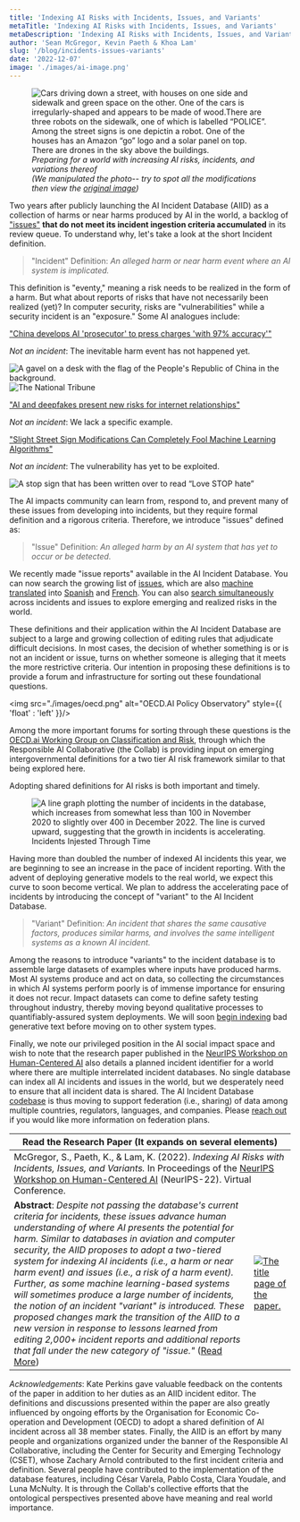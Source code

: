 ```yaml
---
title: 'Indexing AI Risks with Incidents, Issues, and Variants'
metaTitle: 'Indexing AI Risks with Incidents, Issues, and Variants'
metaDescription: 'Indexing AI Risks with Incidents, Issues, and Variants'
author: 'Sean McGregor, Kevin Paeth & Khoa Lam'
slug: '/blog/incidents-issues-variants'
date: '2022-12-07'
image: './images/ai-image.png'
---
```



<figure>
  <img src="./images/ai-image.png" alt="Cars driving down a street, with houses on one side and sidewalk and green space on the other. One of the cars is irregularly-shaped and appears to be made of wood.There are three robots on the sidewalk, one of which is labelled “POLICE”. Among the street signs is one depictin a robot. One of the houses has an Amazon “go” logo and a solar panel on top. There are drones in the sky above the buildings."/>
  <figcaption>
    <em>Preparing for a world with increasing AI risks, incidents, and variations thereof</em><br/>
    <em>(We manipulated the photo-- try to spot all the modifications then view the <a href="https://unsplash.com/photos/5nCXtsF9lRg">original image</a>)</em>
  </figcaption>
</figure>


Two years after publicly launching the AI Incident Database (AIID) as a collection of harms or near harms produced by AI in the world, a backlog of ["issues"](https://incidentdatabase.ai/apps/discover?display=details&is_incident_report=false&page=1) **that do not meet its incident ingestion criteria accumulated** in its review queue. To understand why, let's take a look at the short Incident definition.

> "Incident" Definition: *An alleged harm or near harm event where an AI system is implicated.*

This definition is "eventy," meaning a risk needs to be realized in the form of a harm. But what about reports of risks that have not necessarily been realized (yet)? In computer security, risks are "vulnerabilities" while a security incident is an "exposure." Some AI analogues include:

<div className="flex">
  <div className="align-top border-1 border-gray-200 px-4 py-2">
    <p><a href="/reports/2304">"China develops AI 'prosecutor' to press charges 'with 97% accuracy'"</a></p>
    <p><em>Not an incident</em>: The inevitable harm event has not happened yet.</p>
  </div>
  <div className="align-top border-1 border-gray-200 px-4 py-2">
    <img src="./images/chinese-flag-gavel.png" alt="A gavel on a desk with the flag of the People's Republic of China in the background."/>
  </div>
</div>
<div className="flex">
  <div className="align-top border-1 border-gray-200 px-4 py-2">
    <img src="./images/the-national-tribune.png" alt="The National Tribune"/>
  </div>
  <div className="align-top border-1 border-gray-200 px-4 py-2">
    <p><a href="/reports/2296">"AI and deepfakes present new risks for internet relationships"</a></p>
    <p><em>Not an incident</em>: We lack a specific example.</p>
  </div>
</div>
<div className="flex">
  <div className="align-top border-1 border-gray-200 px-4 py-2">
    <p><a href="/reports/2294">"Slight Street Sign Modifications Can Completely Fool Machine Learning Algorithms"</a></p>
    <p><em>Not an incident</em>: The vulnerability has yet to be exploited.</p>
  </div>
  <div className="align-top border-1 border-gray-200 px-4 py-2">
    <img src="./images/stopsign.png" alt="A stop sign that has been written over to read “Love STOP hate”"/>
  </div>
</div>

The AI impacts community can learn from, respond to, and prevent many of these issues from developing into incidents, but they require formal definition and a rigorous criteria. Therefore, we introduce "issues" defined as:

> "Issue" Definition: *An alleged harm by an AI system that has yet to occur or be detected.*

We recently made "issue reports" available in the AI Incident Database. You can now search the growing list of 
[issues](/apps/discover/?display=details&is_incident_report=false&page=1), 
which are also [machine translated](/blog/multilingual-incident-reporting/) 
into [Spanish](/es/apps/discover/?display=details&is_incident_report=false&page=1) 
and [French](/fr/apps/discover/?display=details&is_incident_report=false&page=1). 
You can also [search simultaneously](/apps/discover/?display=details&is_incident_report=false%7C%7Ctrue&page=1) 
across incidents and issues to explore emerging and realized risks in the world.

These definitions and their application within the AI Incident Database are subject to a large and growing collection of editing rules that adjudicate difficult decisions. In most cases, the decision of whether something is or is not an incident or issue, turns on whether someone is alleging that it meets the more restrictive criteria. Our intention in proposing these definitions is to provide a forum and infrastructure for sorting out these foundational questions.

<img src="./images/oecd.png" alt="OECD.AI Policy Observatory" style={{ 'float' : 'left' }}/>

Among the more important forums for sorting through these questions is the [OECD.ai Working Group on Classification and Risk](https://oecd.ai/en/network-of-experts/working-group/1137), through which the Responsible AI Collaborative (the Collab) is providing input on emerging intergovernmental definitions for a two tier AI risk framework similar to that being explored here.

Adopting shared definitions for AI risks is both important and timely.

<figure style={{ 'float' : 'right'}}>
  <img src="./images/incidents-over-time.png" alt="A line graph plotting the number of incidents in the database, which increases from somewhat less than 100 in November 2020 to slightly over 400 in December 2022. The line is curved upward, suggesting that the growth in incidents is accelerating."/>
  <figcaption>Incidents Injested Through Time</figcaption>
</figure>

Having more than doubled the number of indexed AI incidents this year, we are beginning to see an increase in the pace of incident reporting. With the advent of deploying generative models to the real world, we expect this curve to soon become vertical. We plan to address the accelerating pace of incidents by introducing the concept of "variant" to the AI Incident Database.

> "Variant" Definition: *An incident that shares the same causative factors, produces similar harms, and involves the same intelligent systems as a known AI incident.*

Among the reasons to introduce "variants" to the incident database is to assemble large datasets of examples where inputs have produced harms. Most AI systems produce and act on data, so collecting the circumstances in which AI systems perform poorly is of immense importance for ensuring it does not recur. Impact datasets can come to define safety testing throughout industry, thereby moving beyond qualitative processes to quantifiably-assured system deployments. We will soon [begin indexing](https://github.com/responsible-ai-collaborative/aiid/issues/1283) bad generative text before moving on to other system types.

Finally, we note our privileged position in the AI social impact space and wish to note that the research paper published in the [NeurIPS Workshop on Human-Centered AI](https://hcai-at-neurips.github.io/site) also details a planned incident identifier for a world where there are multiple interrelated incident databases. No single database can index all AI incidents and issues in the world, but we desperately need to ensure that all incident data is shared. The AI Incident Database [codebase](https://github.com/responsible-ai-collaborative/aiid) is thus moving to support federation (i.e., sharing) of data among multiple countries, regulators, languages, and companies. Please [reach out](/contact) if you would like more information on federation plans.

<table>
  <thead>
    <tr>
      <th colspan="2" className="align-top border-1 border-gray-200 px-4 py-2">
        Read the Research Paper (It expands on several elements)
      </th>
    </tr>
  </thead>
  <tbody>
    <tr>
      <td colspan="2" className="align-top border-1 border-gray-200 px-4 py-2">
        McGregor, S., Paeth, K., & Lam, K. (2022). <i>Indexing AI Risks with Incidents, Issues, and Variants.</i>
        In Proceedings of the <a href="https://hcai-at-neurips.github.io/site">NeurIPS Workshop on Human-Centered AI</a> (NeurIPS-22). Virtual Conference.
      </td>
    </tr>
    <tr>
      <td className="align-top border-1 border-gray-200 px-4 py-2 w-1/2">
        <strong>Abstract</strong>: <em>Despite not passing the database's current criteria for incidents, these issues advance human understanding of where AI presents the potential for harm. Similar to databases in aviation and computer security, the AIID proposes to adopt a two-tiered system for indexing AI incidents (i.e., a harm or near harm event) and issues (i.e., a risk of a harm event). Further, as some machine learning-based systems will sometimes produce a large number of incidents, the notion of an incident "variant" is introduced. These proposed changes mark the transition of the AIID to a new version in response to lessons learned from editing 2,000+ incident reports and additional reports that fall under the new category of "issue."</em> (<a href="https://arxiv.org/abs/2211.10384">Read More</a>)
      </td>
      <td className="align-top border-1 border-gray-200 px-4 py-2 w-1/2">
        <a href="https://arxiv.org/abs/2211.10384">
          <img src="./images/paper.png" alt="The title page of the paper."/>
        </a>
      </td>
    </tr>
  </tbody>
</table>

*Acknowledgements*: Kate Perkins gave valuable feedback on the contents of the paper in addition to her duties as an AIID incident editor. The definitions and discussions presented within the paper are also greatly influenced by ongoing efforts by the Organisation for Economic Co-operation and Development (OECD) to adopt a shared definition of AI incident across all 38 member states. Finally, the AIID is an effort by many people and organizations organized under the banner of the Responsible AI Collaborative, including the Center for Security and Emerging Technology (CSET), whose Zachary Arnold contributed to the first incident criteria and definition. Several people have contributed to the implementation of the database features, including César Varela, Pablo Costa, Clara Youdale, and Luna McNulty. It is through the Collab's collective efforts that the ontological perspectives presented above have meaning and real world importance.

